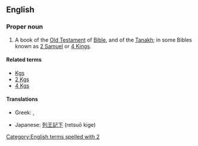 ==English==
{{book of the Bible|Books of Kings}}

===Proper noun===
{{en-proper noun}}
# {{biblical}}  A book of the [[Old Testament]] of [[Bible]], and of the [[Tanakh]]; in some Bibles known as [[2 Samuel]] or [[4 Kings]].

====Related terms====
*[[Kgs]]
*[[2 Kgs]]
*[[4 Kgs]]

====Translations====
{{trans-top|book of the Bible}}
*Greek: {{t|el|Β' Βασιλειών||tr=B' Vasileión}}, {{t|el|Βασιλείς Β'||tr=Vasileís B'}}
{{trans-mid}}
*Japanese: [[列王記下]] (retsuō kige)
{{trans-bottom}}

[[Category:English terms spelled with 2]]